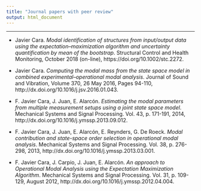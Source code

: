 ```yaml
---
title: "Journal papers with peer review"
output: html_document
---
```


<hr>

- Javier Cara. *Modal identification of structures from input/output data using the expectation–maximization algorithm and uncertainty quantification by mean of the bootstrap*. Structural Control and Health Monitoring, October 2018 (on-line), https://doi.org/10.1002/stc.2272.

- Javier Cara. *Computing the modal mass from the state space model in combined experimental–operational modal analysis*. Journal of Sound and Vibration, Volume 370, 26 May 2016, Pages 94-110, http://dx.doi.org/10.1016/j.jsv.2016.01.043.

- F. Javier Cara, J. Juan, E. Alarcón. *Estimating the modal parameters from multiple measurement setups using a joint state space model*. Mechanical Systems and Signal Processing. Vol. 43, p. 171-191, 2014, http://dx.doi.org/10.1016/j.ymssp.2013.09.012.

- F. Javier Cara, J. Juan, E. Alarcón, E. Reynders, G. De Roeck. *Modal contribution and state-space order selection in operational modal analysis*. Mechanical Systems and Signal Processing. Vol. 38, p. 276-298, 2013, http://dx.doi.org/10.1016/j.ymssp.2013.03.001.

- F. Javier Cara, J. Carpio, J. Juan, E. Alarcón. *An approach to Operational Modal Analysis using the Expectation Maximization Algorithm*. Mechanical Systems and Signal Processing. Vol. 31, p. 109-129, August 2012, http://dx.doi.org/10.1016/j.ymssp.2012.04.004.